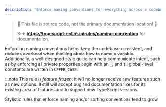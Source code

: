 ```yaml
---
description: 'Enforce naming conventions for everything across a codebase.'
---
```



> 🛑 This file is source code, not the primary documentation location! 🛑
>
> See **https://typescript-eslint.io/rules/naming-convention** for documentation.

Enforcing naming conventions helps keep the codebase consistent, and reduces overhead when thinking about how to name a variable.
Additionally, a well-designed style guide can help communicate intent, such as by enforcing all private properties begin with an `_`, and all global-level constants are written in `UPPER_CASE`.

:::note
This rule is _feature frozen_: it will no longer receive new features such as new options.
It still will accept bug and documentation fixes for its existing area of features and to support new TypeScript versions.

Stylistic rules that enforce naming and/or sorting conventions tend to grow